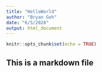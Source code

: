 ```yaml
---
title: "HelloWorld"
author: "Bryan Goh"
date: "6/5/2020"
output: html_document
---
```


```r
knitr::opts_chunk$set(echo = TRUE)
```

## This is a markdown file